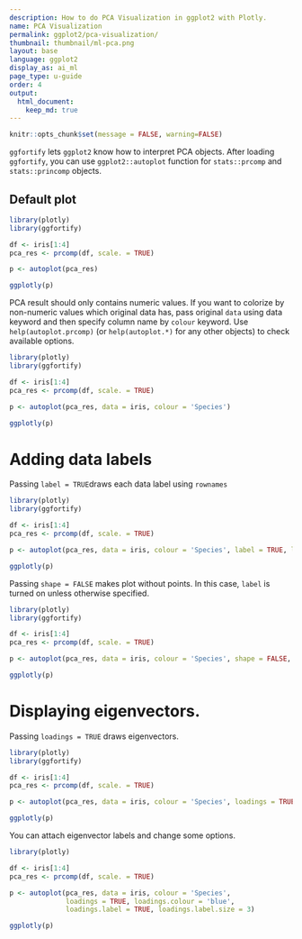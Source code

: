 ```yaml
---
description: How to do PCA Visualization in ggplot2 with Plotly.
name: PCA Visualization
permalink: ggplot2/pca-visualization/
thumbnail: thumbnail/ml-pca.png
layout: base
language: ggplot2
display_as: ai_ml
page_type: u-guide
order: 4
output:
  html_document:
    keep_md: true
---
```


```r
knitr::opts_chunk$set(message = FALSE, warning=FALSE)
```

`ggfortify` lets `ggplot2` know how to interpret PCA objects. After loading `ggfortify`, you can use `ggplot2::autoplot` function for `stats::prcomp` and `stats::princomp` objects.

## Default plot


```r
library(plotly)
library(ggfortify)

df <- iris[1:4]
pca_res <- prcomp(df, scale. = TRUE)

p <- autoplot(pca_res)

ggplotly(p)
```

PCA result should only contains numeric values. If you want to colorize by non-numeric values which original data has, pass original `data` using data keyword and then specify column name by `colour` keyword. Use `help(autoplot.prcomp)` (or `help(autoplot.*)` for any other objects) to check available options.


```r
library(plotly)
library(ggfortify)

df <- iris[1:4]
pca_res <- prcomp(df, scale. = TRUE)

p <- autoplot(pca_res, data = iris, colour = 'Species')

ggplotly(p)
```



# Adding data labels

Passing `label = TRUE `draws each data label using `rownames`

```r
library(plotly)
library(ggfortify)

df <- iris[1:4]
pca_res <- prcomp(df, scale. = TRUE)

p <- autoplot(pca_res, data = iris, colour = 'Species', label = TRUE, label.size = 3)

ggplotly(p)
```

Passing `shape = FALSE` makes plot without points. In this case, `label` is turned on unless otherwise specified.



```r
library(plotly)
library(ggfortify)

df <- iris[1:4]
pca_res <- prcomp(df, scale. = TRUE)

p <- autoplot(pca_res, data = iris, colour = 'Species', shape = FALSE, label.size = 3)

ggplotly(p)
```

# Displaying eigenvectors.

Passing `loadings = TRUE` draws eigenvectors.


```r
library(plotly)
library(ggfortify)

df <- iris[1:4]
pca_res <- prcomp(df, scale. = TRUE)

p <- autoplot(pca_res, data = iris, colour = 'Species', loadings = TRUE)

ggplotly(p)
```

You can attach eigenvector labels and change some options.


```r
library(plotly)

df <- iris[1:4]
pca_res <- prcomp(df, scale. = TRUE)

p <- autoplot(pca_res, data = iris, colour = 'Species',
              loadings = TRUE, loadings.colour = 'blue',
              loadings.label = TRUE, loadings.label.size = 3)

ggplotly(p)
```


<!--------------------- EXAMPLE BREAK ------------------------->